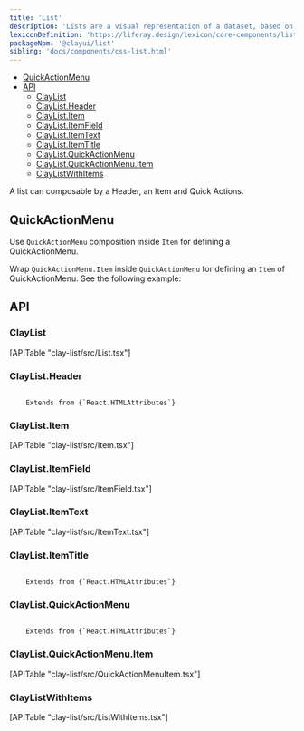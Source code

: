 ```yaml
---
title: 'List'
description: 'Lists are a visual representation of a dataset, based on groups of related content, that is organized vertically.'
lexiconDefinition: 'https://liferay.design/lexicon/core-components/list/'
packageNpm: '@clayui/list'
sibling: 'docs/components/css-list.html'
---
```



<div class="nav-toc-absolute">
<div class="nav-toc">

-   [QuickActionMenu](#quickactionmenu)
-   [API](#api)
    -   [ClayList](#claylist)
    -   [ClayList.Header](#claylist.header)
    -   [ClayList.Item](#claylist.item)
    -   [ClayList.ItemField](#claylist.itemfield)
    -   [ClayList.ItemText](#claylist.itemtext)
    -   [ClayList.ItemTitle](#claylist.itemtitle)
    -   [ClayList.QuickActionMenu](#claylist.quickactionmenu)
    -   [ClayList.QuickActionMenu.Item](#claylist.quickactionmenu.item)
    -   [ClayListWithItems](#claylistwithitems)

</div>
</div>

A list can composable by a Header, an Item and Quick Actions.

<List />

## QuickActionMenu

Use `QuickActionMenu` composition inside `Item` for defining a QuickActionMenu.

Wrap `QuickActionMenu.Item` inside `QuickActionMenu` for defining an `Item` of QuickActionMenu. See the following example:

<ListQuickActionsMenu />

## API

### ClayList

<div>[APITable "clay-list/src/List.tsx"]</div>

### ClayList.Header

<code class="list-api-item-type">
	Extends from {`React.HTMLAttributes<HTMLLIElement>`}
</code>

### ClayList.Item

<div>[APITable "clay-list/src/Item.tsx"]</div>

### ClayList.ItemField

<div>[APITable "clay-list/src/ItemField.tsx"]</div>

### ClayList.ItemText

<div>[APITable "clay-list/src/ItemText.tsx"]</div>

### ClayList.ItemTitle

<code class="list-api-item-type">
	Extends from {`React.HTMLAttributes<HTMLHeadingElement>`}
</code>

### ClayList.QuickActionMenu

<code class="list-api-item-type">
	Extends from {`React.HTMLAttributes<HTMLDivElement>`}
</code>

### ClayList.QuickActionMenu.Item

<div>[APITable "clay-list/src/QuickActionMenuItem.tsx"]</div>

### ClayListWithItems

<div>[APITable "clay-list/src/ListWithItems.tsx"]</div>
